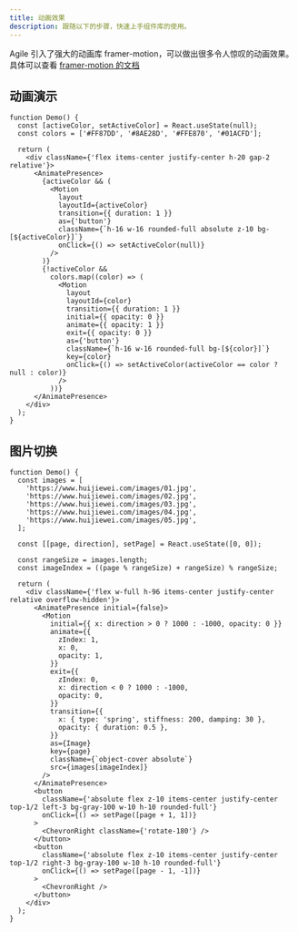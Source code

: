 ```yaml
---
title: 动画效果
description: 跟随以下的步骤，快速上手组件库的使用。
---
```


Agile 引入了强大的动画库
framer-motion，可以做出很多令人惊叹的动画效果。具体可以查看 [framer-motion 的文档](https://www.framer.com/motion/)

## 动画演示

```tsx preview
function Demo() {
  const [activeColor, setActiveColor] = React.useState(null);
  const colors = ['#FF87DD', '#8AE28D', '#FFE870', '#01ACFD'];

  return (
    <div className={'flex items-center justify-center h-20 gap-2 relative'}>
      <AnimatePresence>
        {activeColor && (
          <Motion
            layout
            layoutId={activeColor}
            transition={{ duration: 1 }}
            as={'button'}
            className={`h-16 w-16 rounded-full absolute z-10 bg-[${activeColor}]`}
            onClick={() => setActiveColor(null)}
          />
        )}
        {!activeColor &&
          colors.map((color) => (
            <Motion
              layout
              layoutId={color}
              transition={{ duration: 1 }}
              initial={{ opacity: 0 }}
              animate={{ opacity: 1 }}
              exit={{ opacity: 0 }}
              as={'button'}
              className={`h-16 w-16 rounded-full bg-[${color}]`}
              key={color}
              onClick={() => setActiveColor(activeColor == color ? null : color)}
            />
          ))}
      </AnimatePresence>
    </div>
  );
}
```

## 图片切换

```tsx preview
function Demo() {
  const images = [
    'https://www.huijiewei.com/images/01.jpg',
    'https://www.huijiewei.com/images/02.jpg',
    'https://www.huijiewei.com/images/03.jpg',
    'https://www.huijiewei.com/images/04.jpg',
    'https://www.huijiewei.com/images/05.jpg',
  ];

  const [[page, direction], setPage] = React.useState([0, 0]);

  const rangeSize = images.length;
  const imageIndex = ((page % rangeSize) + rangeSize) % rangeSize;

  return (
    <div className={'flex w-full h-96 items-center justify-center relative overflow-hidden'}>
      <AnimatePresence initial={false}>
        <Motion
          initial={{ x: direction > 0 ? 1000 : -1000, opacity: 0 }}
          animate={{
            zIndex: 1,
            x: 0,
            opacity: 1,
          }}
          exit={{
            zIndex: 0,
            x: direction < 0 ? 1000 : -1000,
            opacity: 0,
          }}
          transition={{
            x: { type: 'spring', stiffness: 200, damping: 30 },
            opacity: { duration: 0.5 },
          }}
          as={Image}
          key={page}
          className={`object-cover absolute`}
          src={images[imageIndex]}
        />
      </AnimatePresence>
      <button
        className={'absolute flex z-10 items-center justify-center top-1/2 left-3 bg-gray-100 w-10 h-10 rounded-full'}
        onClick={() => setPage([page + 1, 1])}
      >
        <ChevronRight className={'rotate-180'} />
      </button>
      <button
        className={'absolute flex z-10 items-center justify-center top-1/2 right-3 bg-gray-100 w-10 h-10 rounded-full'}
        onClick={() => setPage([page - 1, -1])}
      >
        <ChevronRight />
      </button>
    </div>
  );
}
```
